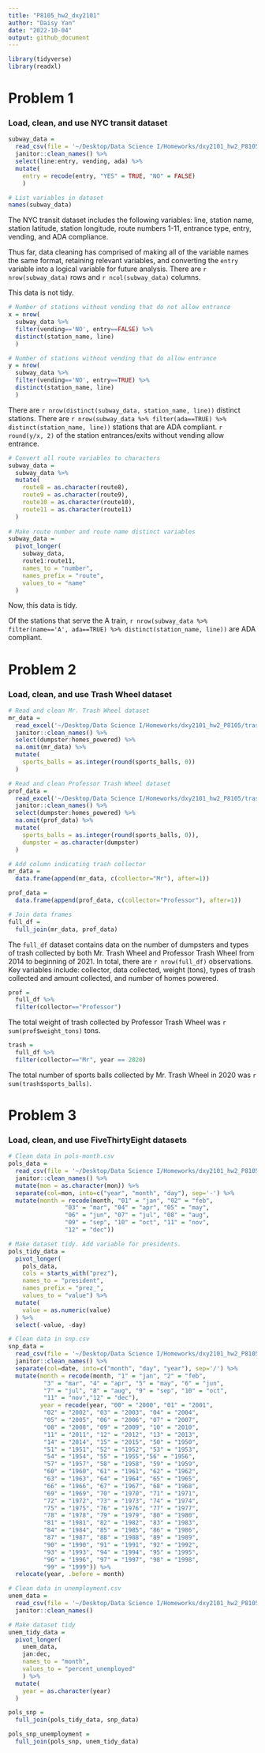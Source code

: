 ```yaml
---
title: "P8105_hw2_dxy2101"
author: "Daisy Yan"
date: "2022-10-04"
output: github_document
---
```


```r
library(tidyverse)
library(readxl)
```

# Problem 1

### Load, clean, and use NYC transit dataset

```r
subway_data = 
  read_csv(file = '~/Desktop/Data Science I/Homeworks/dxy2101_hw2_P8105/subway.csv') %>%
  janitor::clean_names() %>%
  select(line:entry, vending, ada) %>%
  mutate(
    entry = recode(entry, "YES" = TRUE, "NO" = FALSE)
    )
```

```r
# List variables in dataset
names(subway_data)
```

The NYC transit dataset includes the following variables: line, station name, station latitude, station longitude, route numbers 1-11, entrance type, entry, vending, and ADA compliance.

Thus far, data cleaning has comprised of making all of the variable names the same format, retaining relevant variables, and converting the `entry` variable into a logical variable for future analysis. There are `r nrow(subway_data)` rows and `r ncol(subway_data)` columns.

This data is not tidy.

```r
# Number of stations without vending that do not allow entrance
x = nrow(
  subway_data %>% 
  filter(vending=='NO', entry==FALSE) %>% 
  distinct(station_name, line)
  )

# Number of stations without vending that do allow entrance
y = nrow(
  subway_data %>% 
  filter(vending=='NO', entry==TRUE) %>% 
  distinct(station_name, line)
  )
```

There are `r nrow(distinct(subway_data, station_name, line))` distinct stations. There are `r nrow(subway_data %>% filter(ada==TRUE) %>% distinct(station_name, line))` stations that are ADA compliant. `r round(y/x, 2)` of the station entrances/exits without vending allow entrance.

```r
# Convert all route variables to characters
subway_data =
  subway_data %>%
  mutate(
    route8 = as.character(route8),
    route9 = as.character(route9),
    route10 = as.character(route10),
    route11 = as.character(route11)
  )
  
# Make route number and route name distinct variables
subway_data =
  pivot_longer(
    subway_data,
    route1:route11,
    names_to = "number",
    names_prefix = "route",
    values_to = "name"
  )
```

Now, this data is tidy.

Of the stations that serve the A train, `r nrow(subway_data %>% filter(name=='A', ada==TRUE) %>% distinct(station_name, line))` are ADA compliant.

# Problem 2

### Load, clean, and use Trash Wheel dataset

```r
# Read and clean Mr. Trash Wheel dataset
mr_data = 
  read_excel('~/Desktop/Data Science I/Homeworks/dxy2101_hw2_P8105/trash.xlsx', sheet = 1) %>%
  janitor::clean_names() %>%
  select(dumpster:homes_powered) %>%
  na.omit(mr_data) %>%
  mutate(
    sports_balls = as.integer(round(sports_balls, 0))
  )
```

```r
# Read and clean Professor Trash Wheel dataset
prof_data =
  read_excel('~/Desktop/Data Science I/Homeworks/dxy2101_hw2_P8105/trash.xlsx', sheet = 2) %>%
  janitor::clean_names() %>%
  select(dumpster:homes_powered) %>%
  na.omit(prof_data) %>%
  mutate(
    sports_balls = as.integer(round(sports_balls, 0)),
    dumpster = as.character(dumpster)
  )
```

```r
# Add column indicating trash collector
mr_data = 
  data.frame(append(mr_data, c(collector="Mr"), after=1))

prof_data =
  data.frame(append(prof_data, c(collector="Professor"), after=1))

# Join data frames
full_df = 
  full_join(mr_data, prof_data)
```

The `full_df` dataset contains data on the number of dumpsters and types of trash collected by both Mr. Trash Wheel and Professor Trash Wheel from 2014 to beginning of 2021. In total, there are `r nrow(full_df)` observations. Key variables include: collector, data collected, weight (tons), types of trash collected and amount collected, and number of homes powered.

```r
prof =
  full_df %>%
  filter(collector=="Professor")
```

The total weight of trash collected by Professor Trash Wheel was `r sum(prof$weight_tons)` tons.

```r
trash = 
  full_df %>%
  filter(collector=="Mr", year == 2020)
```

The total number of sports balls collected by Mr. Trash Wheel in 2020 was `r sum(trash$sports_balls)`.

# Problem 3

### Load, clean, and use FiveThirtyEight datasets

```r
# Clean data in pols-month.csv
pols_data = 
  read_csv(file = '~/Desktop/Data Science I/Homeworks/dxy2101_hw2_P8105/fivethirtyeight_datasets/pols-month.csv') %>%
  janitor::clean_names() %>%
  mutate(mon = as.character(mon)) %>%
  separate(col=mon, into=c("year", "month", "day"), sep='-') %>%
  mutate(month = recode(month, "01" = "jan", "02" = "feb",
                "03" = "mar", "04" = "apr", "05" = "may",
                "06" = "jun", "07" = "jul", "08" = "aug",
                "09" = "sep", "10" = "oct", "11" = "nov",
                "12" = "dec"))

# Make dataset tidy. Add variable for presidents.
pols_tidy_data = 
  pivot_longer(
    pols_data,
    cols = starts_with("prez"),
    names_to = "president",
    names_prefix = "prez_",
    values_to = "value") %>%
  mutate(
    value = as.numeric(value)
  ) %>%
  select(-value, -day)
```

```r
# Clean data in snp.csv
snp_data = 
  read_csv(file = '~/Desktop/Data Science I/Homeworks/dxy2101_hw2_P8105/fivethirtyeight_datasets/snp.csv') %>%
  janitor::clean_names() %>%
  separate(col=date, into=c("month", "day", "year"), sep='/') %>%
  mutate(month = recode(month, "1" = "jan", "2" = "feb",
          "3" = "mar", "4" = "apr", "5" = "may", "6" = "jun", 
          "7" = "jul", "8" = "aug", "9" = "sep", "10" = "oct", 
          "11" = "nov","12" = "dec"),
         year = recode(year, "00" = "2000", "01" = "2001",
          "02" = "2002", "03" = "2003", "04" = "2004",
          "05" = "2005", "06" = "2006", "07" = "2007",
          "08" = "2008", "09" = "2009", "10" = "2010",
          "11" = "2011", "12" = "2012", "13" = "2013",
          "14" = "2014", "15" = "2015", "50" = "1950",
          "51" = "1951", "52" = "1952", "53" = "1953",
          "54" = "1954", "55" = "1955","56" = "1956",
          "57" = "1957", "58" = "1958", "59" = "1959",
          "60" = "1960", "61" = "1961", "62" = "1962",
          "63" = "1963", "64" = "1964", "65" = "1965",
          "66" = "1966", "67" = "1967", "68" = "1968",
          "69" = "1969", "70" = "1970", "71" = "1971",
          "72" = "1972", "73" = "1973", "74" = "1974",
          "75" = "1975", "76" = "1976", "77" = "1977",
          "78" = "1978", "79" = "1979", "80" = "1980",
          "81" = "1981", "82" = "1982", "83" = "1983",
          "84" = "1984", "85" = "1985", "86" = "1986",
          "87" = "1987", "88" = "1988", "89" = "1989",
          "90" = "1990", "91" = "1991", "92" = "1992",
          "93" = "1993", "94" = "1994", "95" = "1995",
          "96" = "1996", "97" = "1997", "98" = "1998",
          "99" = "1999")) %>%
  relocate(year, .before = month)
```

```r
# Clean data in unemployment.csv
unem_data = 
  read_csv(file = '~/Desktop/Data Science I/Homeworks/dxy2101_hw2_P8105/fivethirtyeight_datasets/unemployment.csv') %>%
  janitor::clean_names()

# Make dataset tidy
unem_tidy_data =
  pivot_longer(
    unem_data,
    jan:dec,
    names_to = "month",
    values_to = "percent_unemployed"
    ) %>%
  mutate(
    year = as.character(year)
  )
```

```r
pols_snp =
  full_join(pols_tidy_data, snp_data)

pols_snp_unemployment = 
  full_join(pols_snp, unem_tidy_data)
```

